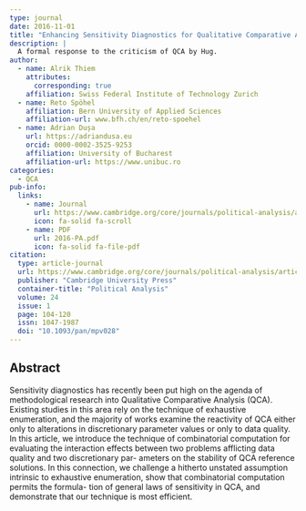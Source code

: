 ```yaml
---
type: journal
date: 2016-11-01
title: "Enhancing Sensitivity Diagnostics for Qualitative Comparative Analysis: A Combinatorial Approach"
description: |
  A formal response to the criticism of QCA by Hug.
author:
  - name: Alrik Thiem
    attributes:
      corresponding: true
    affiliation: Swiss Federal Institute of Technology Zurich
  - name: Reto Spöhel
    affiliation: Bern University of Applied Sciences
    affiliation-url: www.bfh.ch/en/reto-spoehel
  - name: Adrian Dușa
    url: https://adriandusa.eu
    orcid: 0000-0002-3525-9253
    affiliation: University of Bucharest
    affiliation-url: https://www.unibuc.ro
categories:
  - QCA
pub-info:
  links:
    - name: Journal
      url: https://www.cambridge.org/core/journals/political-analysis/article/abs/enhancing-sensitivity-diagnostics-for-qualitative-comparative-analysis-a-combinatorial-approach/1BE36D667E31D3A1FEC6F9B4370909C9
      icon: fa-solid fa-scroll
    - name: PDF
      url: 2016-PA.pdf
      icon: fa-solid fa-file-pdf
citation:
  type: article-journal
  url: https://www.cambridge.org/core/journals/political-analysis/article/abs/enhancing-sensitivity-diagnostics-for-qualitative-comparative-analysis-a-combinatorial-approach/1BE36D667E31D3A1FEC6F9B4370909C9
  publisher: "Cambridge University Press"
  container-title: "Political Analysis"
  volume: 24
  issue: 1
  page: 104-120
  issn: 1047-1987
  doi: "10.1093/pan/mpv028"
---
```


## Abstract

Sensitivity diagnostics has recently been put high on the agenda of methodological research into Qualitative Comparative Analysis (QCA). Existing studies in this area rely on the technique of exhaustive enumeration, and the majority of works examine the reactivity of QCA either only to alterations in discretionary parameter values or only to data quality. In this article, we introduce the technique of combinatorial computation for evaluating the interaction effects between two problems afflicting data quality and two discretionary par- ameters on the stability of QCA reference solutions. In this connection, we challenge a hitherto unstated assumption intrinsic to exhaustive enumeration, show that combinatorial computation permits the formula- tion of general laws of sensitivity in QCA, and demonstrate that our technique is most efficient.
